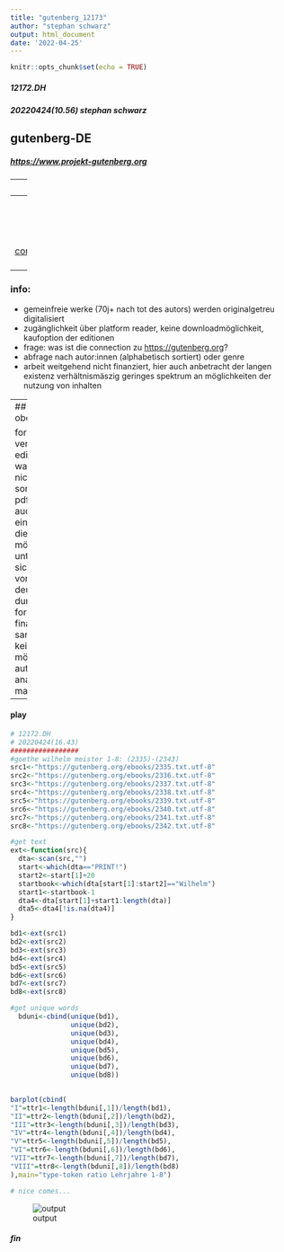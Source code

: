 ```yaml
---
title: "gutenberg_12173"
author: "stephan schwarz"
output: html_document
date: '2022-04-25'
---
```


```r
knitr::opts_chunk$set(echo = TRUE)
```

##### 12172.DH
##### 20220424(10.56) stephan schwarz
## gutenberg-DE
##### <https://www.projekt-gutenberg.org>

 ---
### summary:

- 1994 ("in den kindertagen des internet") gegründet, um beständige inhalte zu setzen und die deutsche sprache u. kultur zu fördern
- weltweit gröszte digitale sammlung deutschsprachiger literatur
- zielgruppe: 
  - lesefreudiges publikum
  - lehrer/
  - schüler/ 
  - student/

 ---
### keys:

- liste der 10.000 mit edition 15 ausgelieferten titel 
- download list: <https://gutenberg.abc.de/index.php?controller=attachment&id_attachment=17>
- [show list](allworka.htm)

 ---
### info:

- gemeinfreie werke (70j+ nach tot des autors) werden originalgetreu digitalisiert
- zugänglichkeit über platform reader, keine downloadmöglichkeit, kaufoption der editionen
- frage: was ist die connection zu <https://gutenberg.org>?
- abfrage nach autor:innen (alphabetisch sortiert) oder genre
- arbeit weitgehend nicht finanziert, hier auch anbetracht der langen existenz verhältnismäszig geringes spektrum an möglichkeiten der nutzung von inhalten

 ---
### luft nach oben...

- format der verkauften edition wahrscheinlich nicht plain txt sondern pdf/epub, dh auch keine einfache analyse dieses materials möglich
- darin unterscheidet sich das vorhaben deutlich von durch forschungsgelder finanzierte sammlungen
- keine API abfrage möglich zur automatisierten analyse des materials

 ---
#### play

```r
# 12172.DH
# 20220424(16.43)
#################
#goethe wilhelm meister 1-8: (2335)-(2343)
src1<-"https://gutenberg.org/ebooks/2335.txt.utf-8"
src2<-"https://gutenberg.org/ebooks/2336.txt.utf-8"
src3<-"https://gutenberg.org/ebooks/2337.txt.utf-8"
src4<-"https://gutenberg.org/ebooks/2338.txt.utf-8"
src5<-"https://gutenberg.org/ebooks/2339.txt.utf-8"
src6<-"https://gutenberg.org/ebooks/2340.txt.utf-8"
src7<-"https://gutenberg.org/ebooks/2341.txt.utf-8"
src8<-"https://gutenberg.org/ebooks/2342.txt.utf-8"

#get text
ext<-function(src){
  dta<-scan(src,"")
  start<-which(dta=="PRINT!")
  start2<-start[1]+20
  startbook<-which(dta[start[1]:start2]=="Wilhelm")
  start1<-startbook-1
  dta4<-dta[start[1]+start1:length(dta)]
  dta5<-dta4[!is.na(dta4)]
}

bd1<-ext(src1)
bd2<-ext(src2)
bd3<-ext(src3)
bd4<-ext(src4)
bd5<-ext(src5)
bd6<-ext(src6)
bd7<-ext(src7)
bd8<-ext(src8)

#get unique words
  bduni<-cbind(unique(bd1),
               unique(bd2),
               unique(bd3),
               unique(bd4),
               unique(bd5),
               unique(bd6),
               unique(bd7),
               unique(bd8))

  
barplot(cbind(
"I"=ttr1<-length(bduni[,1])/length(bd1),
"II"=ttr2<-length(bduni[,2])/length(bd2),
"III"=ttr3<-length(bduni[,3])/length(bd3),
"IV"=ttr4<-length(bduni[,4])/length(bd4),
"V"=ttr5<-length(bduni[,5])/length(bd5),
"VI"=ttr6<-length(bduni[,6])/length(bd6),
"VII"=ttr7<-length(bduni[,7])/length(bd7),
"VIII"=ttr8<-length(bduni[,8])/length(bd8)
),main="type-token ratio Lehrjahre 1-8")

# nice comes...
```
 
![output](https://github.com/esteeschwarz/essais/raw/main/docs/DH/R/meister001.png)

##### fin
